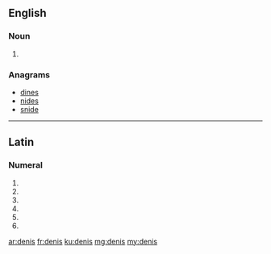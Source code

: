 {{also|Denis}}
==English==

===Noun===
{{head|en}}

# {{plural of|deni|lang=en}}

===Anagrams===
* [[dines#English|dines]]
* [[nides#English|nides]]
* [[snide#English|snide]]

----

==Latin==

===Numeral===
{{la-num-form|denīs}}

# {{inflection of|denī||dat|m|p|lang=la}}
# {{inflection of|denī||dat|f|p|lang=la}}
# {{inflection of|denī||dat|n|p|lang=la}}
# {{inflection of|denī||abl|m|p|lang=la}}
# {{inflection of|denī||abl|n|p|lang=la}}
# {{inflection of|denī||abl|f|p|lang=la}}

[[ar:denis]]
[[fr:denis]]
[[ku:denis]]
[[mg:denis]]
[[my:denis]]